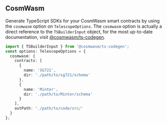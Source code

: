 ## CosmWasm

Generate TypeScript SDKs for your CosmWasm smart contracts by using the `cosmwasm` option on `TelescopeOptions`. The `cosmwasm` option is actually a direct reference to the `TSBuilderInput` object, for the most up-to-date documentation, visit [@cosmwasm/ts-codegen](https://github.com/CosmWasm/ts-codegen).

```ts
import { TSBuilderInput } from '@cosmwasm/ts-codegen';
const options: TelescopeOptions = {
  cosmwasm: {
    contracts: [
      {
        name: 'SG721',
        dir: './path/to/sg721/schema'
      },
      {
        name: 'Minter',
        dir: './path/to/Minter/schema'
      }
    ],
    outPath: './path/to/code/src/'
  }
};
```
